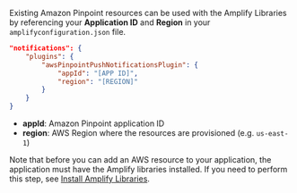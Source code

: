 Existing Amazon Pinpoint resources can be used with the Amplify Libraries by referencing your **Application ID** and **Region** in your `amplifyconfiguration.json` file.

```json
"notifications": {
    "plugins": {
        "awsPinpointPushNotificationsPlugin": {
            "appId": "[APP ID]",
            "region": "[REGION]"
        }
    }
}
```

- **appId**: Amazon Pinpoint application ID
- **region**: AWS Region where the resources are provisioned (e.g. `us-east-1`)

Note that before you can add an AWS resource to your application, the application must have the Amplify libraries installed. If you need to perform this step, see [Install Amplify Libraries](/lib/project-setup/create-application#n2-install-amplify-libraries). 
